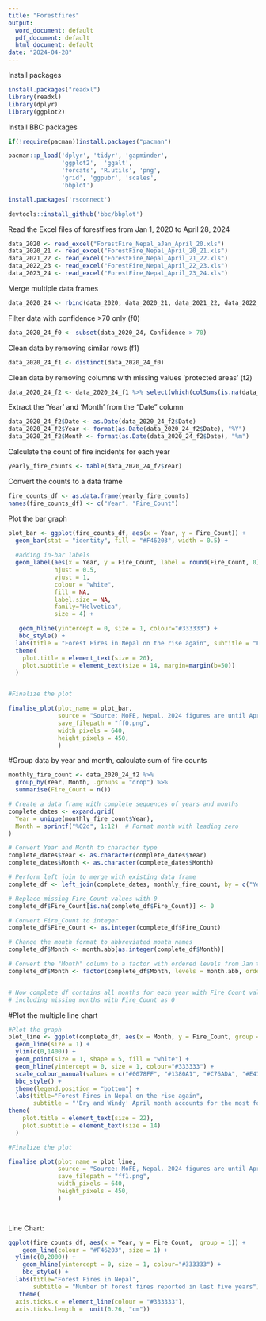 ```yaml
---
title: "Forestfires"
output:
  word_document: default
  pdf_document: default
  html_document: default
date: "2024-04-28"
---
```


Install packages

```r
install.packages("readxl")
library(readxl)
library(dplyr)
library(ggplot2)
```

Install BBC packages

```r
if(!require(pacman))install.packages("pacman")

pacman::p_load('dplyr', 'tidyr', 'gapminder',
               'ggplot2',  'ggalt',
               'forcats', 'R.utils', 'png', 
               'grid', 'ggpubr', 'scales',
               'bbplot')
```

```r
install.packages('rsconnect')
```

```r
devtools::install_github('bbc/bbplot')
```

Read the Excel files of forestfires from Jan 1, 2020 to April 28, 2024

```r


data_2020 <- read_excel("ForestFire_Nepal_aJan_April_20.xls")
data_2020_21 <- read_excel("ForestFire_Nepal_April_20_21.xls")
data_2021_22 <- read_excel("ForestFire_Nepal_April_21_22.xls")
data_2022_23 <- read_excel("ForestFire_Nepal_April_22_23.xls")
data_2023_24 <- read_excel("ForestFire_Nepal_April_23_24.xls")
```

Merge multiple data frames

```r
data_2020_24 <- rbind(data_2020, data_2020_21, data_2021_22, data_2022_23, data_2023_24)
```

Filter data with confidence \>70 only (f0)

```r
data_2020_24_f0 <- subset(data_2020_24, Confidence > 70)
```

Clean data by removing similar rows (f1)

```r
data_2020_24_f1 <- distinct(data_2020_24_f0)
```

Clean data by removing columns with missing values 'protected areas' (f2)

```r
data_2020_24_f2 <- data_2020_24_f1 %>% select(which(colSums(is.na(data_2020_24_f1)) == 0))
```

Extract the 'Year' and 'Month' from the "Date" column

```r
data_2020_24_f2$Date <- as.Date(data_2020_24_f2$Date)
data_2020_24_f2$Year <- format(as.Date(data_2020_24_f2$Date), "%Y")
data_2020_24_f2$Month <- format(as.Date(data_2020_24_f2$Date), "%m")

```

Calculate the count of fire incidents for each year

```r
yearly_fire_counts <- table(data_2020_24_f2$Year)
```

Convert the counts to a data frame

```r
fire_counts_df <- as.data.frame(yearly_fire_counts)
names(fire_counts_df) <- c("Year", "Fire_Count")
```

Plot the bar graph

```r
plot_bar <- ggplot(fire_counts_df, aes(x = Year, y = Fire_Count)) +
  geom_bar(stat = "identity", fill = "#F46203", width = 0.5) +
  
  #adding in-bar labels
  geom_label(aes(x = Year, y = Fire_Count, label = round(Fire_Count, 0)),
             hjust = 0.5, 
             vjust = 1, 
             colour = "white", 
             fill = NA, 
             label.size = NA, 
             family="Helvetica", 
             size = 4) +

   geom_hline(yintercept = 0, size = 1, colour="#333333") +
   bbc_style() +
  labs(title = "Forest Fires in Nepal on the rise again", subtitle = "Forest fire incidents surged by over 100 % per year since the 2021 record", x=NULL, y=NULL)+
  theme(
    plot.title = element_text(size = 20),  
    plot.subtitle = element_text(size = 14, margin=margin(b=50))
  )


#Finalize the plot

finalise_plot(plot_name = plot_bar,
              source = "Source: MoFE, Nepal. 2024 figures are until April 28.",
              save_filepath = "ff0.png",
              width_pixels = 640,
              height_pixels = 450,
              )


```

#Group data by year and month, calculate sum of fire counts

```r
monthly_fire_count <- data_2020_24_f2 %>%
  group_by(Year, Month, .groups = "drop") %>%
  summarise(Fire_Count = n())

# Create a data frame with complete sequences of years and months
complete_dates <- expand.grid(
  Year = unique(monthly_fire_count$Year),
  Month = sprintf("%02d", 1:12)  # Format month with leading zero
)

# Convert Year and Month to character type
complete_dates$Year <- as.character(complete_dates$Year)
complete_dates$Month <- as.character(complete_dates$Month)

# Perform left join to merge with existing data frame
complete_df <- left_join(complete_dates, monthly_fire_count, by = c("Year", "Month"))

# Replace missing Fire_Count values with 0
complete_df$Fire_Count[is.na(complete_df$Fire_Count)] <- 0

# Convert Fire_Count to integer
complete_df$Fire_Count <- as.integer(complete_df$Fire_Count)

# Change the month format to abbreviated month names
complete_df$Month <- month.abb[as.integer(complete_df$Month)]

# Convert the "Month" column to a factor with ordered levels from Jan to Dec
complete_df$Month <- factor(complete_df$Month, levels = month.abb, ordered = TRUE)


# Now complete_df contains all months for each year with Fire_Count values filled in,
# including missing months with Fire_Count as 0

```

#Plot the multiple line chart

```r

  
#Plot the graph
plot_line <- ggplot(complete_df, aes(x = Month, y = Fire_Count, group = Year, colour = as.factor(Year))) +
  geom_line(size = 1) +
  ylim(c(0,1400)) +
  geom_point(size = 1, shape = 5, fill = "white") +
  geom_hline(yintercept = 0, size = 1, colour="#333333") +
  scale_colour_manual(values = c("#0078FF", "#1380A1", "#C76ADA", "#E4134F", "#F46203")) + 
  bbc_style() +
  theme(legend.position = "bottom") +
  labs(title="Forest Fires in Nepal on the rise again",
       subtitle = "'Dry and Windy' April month accounts for the most forest fires in the last five years") +
theme(
    plot.title = element_text(size = 22),  
    plot.subtitle = element_text(size = 14)  
  )

#Finalize the plot

finalise_plot(plot_name = plot_line,
              source = "Source: MoFE, Nepal. 2024 figures are until April 28.",
              save_filepath = "ff1.png",
              width_pixels = 640,
              height_pixels = 450,
              )

  
```

Line Chart:

```r
ggplot(fire_counts_df, aes(x = Year, y = Fire_Count,  group = 1)) +
    geom_line(colour = "#F46203", size = 1) +
  ylim(c(0,2000)) +
    geom_hline(yintercept = 0, size = 1, colour="#333333") +
    bbc_style() +
  labs(title="Forest Fires in Nepal",
       subtitle = "Number of forest fires reported in last five years") + 
   theme(
  axis.ticks.x = element_line(colour = "#333333"), 
  axis.ticks.length =  unit(0.26, "cm"))
```
